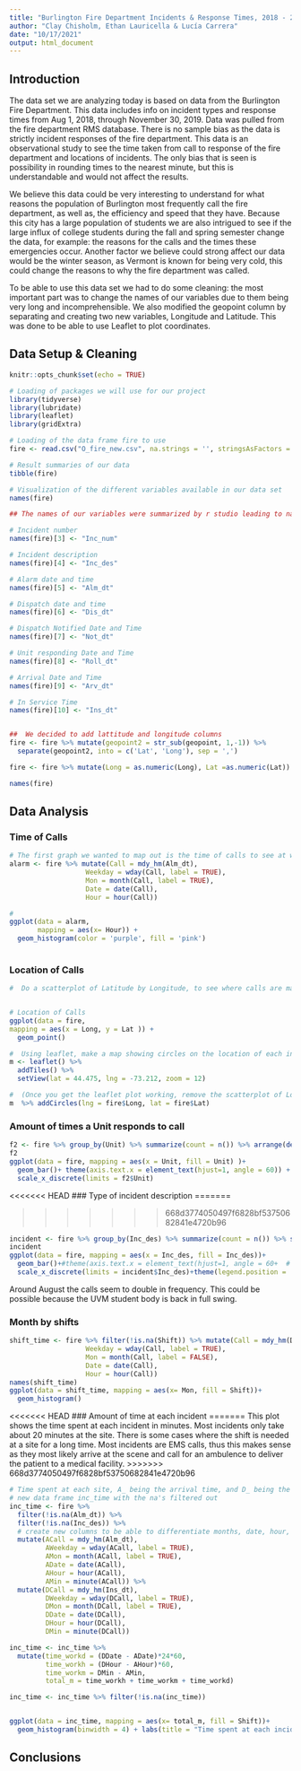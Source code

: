 ---
title: "Burlington Fire Department Incidents & Response Times, 2018 - 2019"
author: "Clay Chisholm, Ethan Lauricella & Lucía Carrera"
date: "10/17/2021"
output: html_document
---

## Introduction

The data set we are analyzing today is based on data from the Burlington Fire Department. This data includes info on incident types and response times from Aug 1, 2018, through November 30, 2019. Data was pulled from the fire department RMS database. There is no sample bias as the data is strictly incident responses of the fire department. This data is an observational study to see the time taken from call to response of the fire department and locations of incidents. The only bias that is seen is possibility in rounding times to the nearest minute, but this is understandable and would not affect the results. 

We believe this data could be very interesting to understand for what reasons the population of Burlington most frequently call the fire department, as well as, the efficiency and speed that they have. Because this city has a large population of students we are also intrigued to see if the large influx of college students during the fall and spring semester change the data, for example: the reasons for the calls and the times these emergencies occur. Another factor we believe could strong affect our data would be the winter season, as Vermont is known for being very cold, this could change the reasons to why the fire department was called.

To be able to use this data set we had to do some cleaning: the most important part was to change the names of our variables due to them being very long and incomprehensible. We also modified the geopoint column by separating and creating two new variables, Longitude and Latitude. This was done to be able to use Leaflet to plot coordinates.


## Data Setup & Cleaning

```{r setup, message=FALSE, warning=FALSE}
knitr::opts_chunk$set(echo = TRUE)

# Loading of packages we will use for our project
library(tidyverse)
library(lubridate)
library(leaflet)
library(gridExtra)

# Loading of the data frame fire to use
fire <- read.csv("O_fire_new.csv", na.strings = '', stringsAsFactors = TRUE)

# Result summaries of our data
tibble(fire)

# Visualization of the different variables available in our data set
names(fire)

## The names of our variables were summarized by r studio leading to names such as "Disp_d....m", to be able to clearly use our data we decided to modify these names for ease of use.

# Incident number
names(fire)[3] <- "Inc_num"

# Incident description
names(fire)[4] <- "Inc_des"

# Alarm date and time
names(fire)[5] <- "Alm_dt"

# Dispatch date and time
names(fire)[6] <- "Dis_dt"

# Dispatch Notified Date and Time
names(fire)[7] <- "Not_dt"

# Unit responding Date and Time
names(fire)[8] <- "Roll_dt"

# Arrival Date and Time
names(fire)[9] <- "Arv_dt"

# In Service Time
names(fire)[10] <- "Ins_dt"


##  We decided to add lattitude and longitude columns  
fire <- fire %>% mutate(geopoint2 = str_sub(geopoint, 1,-1)) %>%  
  separate(geopoint2, into = c('Lat', 'Long'), sep = ',')

fire <- fire %>% mutate(Long = as.numeric(Long), Lat =as.numeric(Lat))

names(fire)
```

## Data Analysis
### Time of Calls

```{r Time of Calls}
# The first graph we wanted to map out is the time of calls to see at what were the most "popular" times to call 
alarm <- fire %>% mutate(Call = mdy_hm(Alm_dt), 
                   Weekday = wday(Call, label = TRUE),
                   Mon = month(Call, label = TRUE),
                   Date = date(Call),
                   Hour = hour(Call))

# 
ggplot(data = alarm, 
       mapping = aes(x= Hour)) +
  geom_histogram(color = 'purple', fill = 'pink')
  

```

### Location of Calls

```{r Location of Calls}
#  Do a scatterplot of Latitude by Longitude, to see where calls are made in Burlington. Do you recognize the shape of the data?


# Location of Calls
ggplot(data = fire,
mapping = aes(x = Long, y = Lat )) +
  geom_point()

#  Using leaflet, make a map showing circles on the location of each incident.  Start here:
m <- leaflet() %>%
  addTiles() %>%
  setView(lat = 44.475, lng = -73.212, zoom = 12)

#  (Once you get the leaflet plot working, remove the scatterplot of Longitude by Latitude)
m  %>% addCircles(lng = fire$Long, lat = fire$Lat)

```

### Amount of times a Unit responds to call

```{r Amount of times a Unit responds to call }
f2 <- fire %>% group_by(Unit) %>% summarize(count = n()) %>% arrange(desc(count)) %>% select(Unit = Unit, count = count)
f2
ggplot(data = fire, mapping = aes(x = Unit, fill = Unit) )+
  geom_bar()+ theme(axis.text.x = element_text(hjust=1, angle = 60)) + 
  scale_x_discrete(limits = f2$Unit)

```

<<<<<<< HEAD
### Type of incident description
=======

>>>>>>> 668d3774050497f6828bf53750682841e4720b96

```{r Type of incident description}
incident <- fire %>% group_by(Inc_des) %>% summarize(count = n()) %>% select(Inc_des = Inc_des, count = count) %>% arrange(desc(count)) %>% filter(count > 90)
incident
ggplot(data = fire, mapping = aes(x = Inc_des, fill = Inc_des))+
  geom_bar()+#theme(axis.text.x = element_text(hjust=1, angle = 60+  # We have an issue here
  scale_x_discrete(limits = incident$Inc_des)+theme(legend.position = 'none')

```
Around August the calls seem to double in frequency. This could be possible because the UVM student body is back in full swing.

### Month by shifts

```{r Month by shifts}
shift_time <- fire %>% filter(!is.na(Shift)) %>% mutate(Call = mdy_hm(Dis_dt),
                   Weekday = wday(Call, label = TRUE),
                   Mon = month(Call, label = FALSE),
                   Date = date(Call),
                   Hour = hour(Call))
names(shift_time)
ggplot(data = shift_time, mapping = aes(x= Mon, fill = Shift))+
  geom_histogram()


```

<<<<<<< HEAD
### Amount of time at each incident
=======
This plot shows the time spent at each incident in minutes. Most incidents only take about 20 minutes at the site. There is some cases where the shift is needed at a site for a long time. Most incidents are EMS calls, thus this makes sense as they most likely arrive at the scene and call for an ambulence to deliver the patient to a medical facility.
>>>>>>> 668d3774050497f6828bf53750682841e4720b96

```{r Amount of time at each incident}

# Time spent at each site, A_ being the arrival time, and D_ being the departure time
# new data frame inc_time with the na's filtered out
inc_time <- fire %>%
  filter(!is.na(Alm_dt)) %>% 
  filter(!is.na(Inc_des)) %>%
  # create new columns to be able to differentiate months, date, hour, minute for arrival call and departure call
  mutate(ACall = mdy_hm(Alm_dt),
         AWeekday = wday(ACall, label = TRUE),
         AMon = month(ACall, label = TRUE),
         ADate = date(ACall),
         AHour = hour(ACall),
         AMin = minute(ACall)) %>%
  mutate(DCall = mdy_hm(Ins_dt),
         DWeekday = wday(DCall, label = TRUE),
         DMon = month(DCall, label = TRUE),
         DDate = date(DCall),
         DHour = hour(DCall),
         DMin = minute(DCall))

inc_time <- inc_time %>% 
  mutate(time_workd = (DDate - ADate)*24*60,
         time_workh = (DHour - AHour)*60,
         time_workm = DMin - AMin,
         total_m = time_workh + time_workm + time_workd)

inc_time <- inc_time %>% filter(!is.na(inc_time))


ggplot(data = inc_time, mapping = aes(x= total_m, fill = Shift))+
  geom_histogram(binwidth = 4) + labs(title = "Time spent at each incident site (minutes)")

```

## Conclusions
